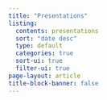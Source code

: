 ```yaml
---
title: "Presentations"
listing:
  contents: presentations
  sort: "date desc"
  type: default
  categories: true
  sort-ui: true
  filter-ui: true
page-layout: article
title-block-banner: false
---
```

